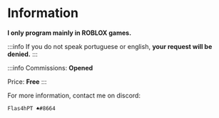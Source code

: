 # Information #


**I only program mainly in ROBLOX games.**

:::info
If you do not speak portuguese or english, **your request will be denied.**
:::


:::info
Commissions: **Opened**

Price: **Free**
:::

For more information, contact me on discord:
```
Flas4hPT ♠#8664
```
